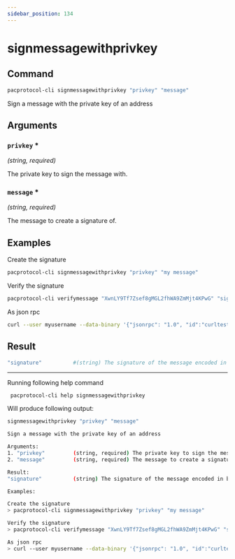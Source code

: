 ```yaml
---
sidebar_position: 134
---
```


# signmessagewithprivkey
## Command

```bash
pacprotocol-cli signmessagewithprivkey "privkey" "message"
```

Sign a message with the private key of an address



## Arguments

### `privkey` <span class='asterisk'>*</span>
*(string, required)*

The private key to sign the message with.


### `message` <span class='asterisk'>*</span>
*(string, required)*

The message to create a signature of.


## Examples


Create the signature

```bash
pacprotocol-cli signmessagewithprivkey "privkey" "my message"
```



Verify the signature

```bash
pacprotocol-cli verifymessage "XwnLY9Tf7Zsef8gMGL2fhWA9ZmMjt4KPwG" "signature" "my message"
```



As json rpc

```bash
curl --user myusername --data-binary '{"jsonrpc": "1.0", "id":"curltest", "method": "signmessagewithprivkey", "params": ["privkey", "my message"] }' -H 'content-type: text/plain;' http://127.0.0.1:1111/
```
## Result
```bash
"signature"          #(string) The signature of the message encoded in base 64
```


___

Running following help command
```bash
 pacprotocol-cli help signmessagewithprivkey
```
Will produce following output:


```bash
signmessagewithprivkey "privkey" "message"

Sign a message with the private key of an address

Arguments:
1. "privkey"         (string, required) The private key to sign the message with.
2. "message"         (string, required) The message to create a signature of.

Result:
"signature"          (string) The signature of the message encoded in base 64

Examples:

Create the signature
> pacprotocol-cli signmessagewithprivkey "privkey" "my message"

Verify the signature
> pacprotocol-cli verifymessage "XwnLY9Tf7Zsef8gMGL2fhWA9ZmMjt4KPwG" "signature" "my message"

As json rpc
> curl --user myusername --data-binary '{"jsonrpc": "1.0", "id":"curltest", "method": "signmessagewithprivkey", "params": ["privkey", "my message"] }' -H 'content-type: text/plain;' http://127.0.0.1:1111/

```

